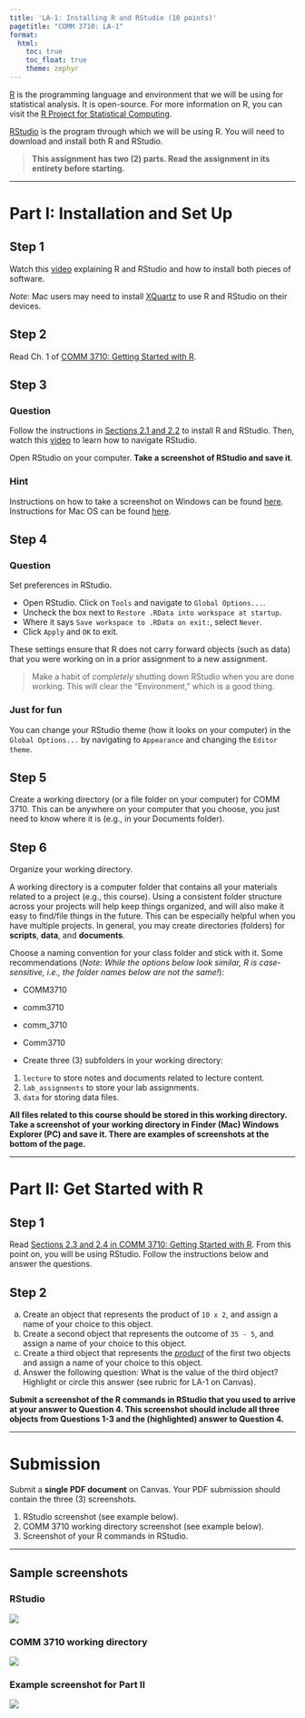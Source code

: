 ```yaml
---
title: 'LA-1: Installing R and RStudio (10 points)'
pagetitle: "COMM 3710: LA-1"
format:
  html:
    toc: true
    toc_float: true
    theme: zephyr
---
```


[R](https://cran.r-project.org/) is the programming language and environment that we will be using for statistical analysis. It is open-source. For more information on R, you can visit the [R Project for Statistical Computing](https://www.r-project.org/).

[RStudio](https://rstudio.com/) is the program through which we will be using R. You will need to download and install both R and RStudio.

> **This assignment has two (2) parts. Read the assignment in its entirety before starting.**

------------------------------------------------------------------------

# Part I: Installation and Set Up

## Step 1

Watch this [video](https://youtu.be/ZvPFKfNHBNQ) explaining R and RStudio and how to install both pieces of software.

*Note*: Mac users may need to install [XQuartz](https://www.xquartz.org/) to use R and RStudio on their devices.

## Step 2

Read Ch. 1 of [COMM 3710: Getting Started with R](https://sarakyeo.github.io/COMM-3710-bookdown/docs/index.html).

## Step 3
:::{.panel-tabset}

### Question

Follow the instructions in [Sections 2.1 and 2.2](https://sarakyeo.github.io/COMM-3710-bookdown/docs/start.html#install) to install R and RStudio. Then, watch this [video](https://rstudio.com/products/rstudio/?wvideo=520zbd3tij) to learn how to navigate RStudio.

Open RStudio on your computer. **Take a screenshot of RStudio and save it**.

### Hint

Instructions on how to take a screenshot on Windows can be found [here](https://support.microsoft.com/en-us/windows/use-snipping-tool-to-capture-screenshots-00246869-1843-655f-f220-97299b865f6b). Instructions for Mac OS can be found [here](https://support.apple.com/en-us/HT201361).

:::

## Step 4

:::{.panel-tabset}

### Question

Set preferences in RStudio.

-   Open RStudio. Click on `Tools` and navigate to `Global Options...`.
-   Uncheck the box next to `Restore .RData into workspace at startup`.
-   Where it says `Save workspace to .RData on exit:`, select `Never`.
-   Click `Apply` and `OK` to exit.

These settings ensure that R does not carry forward objects (such as data) that you were working on in a prior assignment to a new assignment.

> Make a habit of *completely* shutting down RStudio when you are done working. This will clear the "Environment," which is a good thing.

### Just for fun

You can change your RStudio theme (how it looks on your computer) in the `Global Options...` by navigating to `Appearance` and changing the `Editor theme`.

:::

## Step 5

Create a working directory (or a file folder on your computer) for COMM 3710. This can be anywhere on your computer that you choose, you just need to know where it is (e.g., in your Documents folder).

## Step 6

Organize your working directory.

A working directory is a computer folder that contains all your materials related to a project (e.g., this course). Using a consistent folder structure across your projects will help keep things organized, and will also make it easy to find/file things in the future. This can be especially helpful when you have multiple projects. In general, you may create directories (folders) for **scripts**, **data**, and **documents**.

Choose a naming convention for your class folder and stick with it. Some recommendations (*Note: While the options below look similar, R is case-sensitive, i.e., the folder names below are not the same!*):

-   COMM3710

-   comm3710

-   comm_3710

-   Comm3710

-   Create three (3) subfolders in your working directory:

1.  `lecture` to store notes and documents related to lecture content.
2.  `lab_assignments` to store your lab assignments.
3.  `data` for storing data files.

**All files related to this course should be stored in this working directory. Take a screenshot of your working directory in Finder (Mac) Windows Explorer (PC) and save it. There are examples of screenshots at the bottom of the page.**

------------------------------------------------------------------------

# Part II: Get Started with R

## Step 1

Read [Sections 2.3 and 2.4 in COMM 3710: Getting Started with R](https://sarakyeo.github.io/COMM-3710-bookdown/docs/start.html#how-do-i-use-r). From this point on, you will be using RStudio. Follow the instructions below and answer the questions.

## Step 2

a)  Create an object that represents the product of `10 x 2`, and assign a name of your choice to this object.
b)  Create a second object that represents the outcome of `35 - 5`, and assign a name of your choice to this object.
c)  Create a third object that represents the [*product*](https://en.wikipedia.org/wiki/Product_(mathematics)) of the first two objects and assign a name of your choice to this object.
d)  Answer the following question: What is the value of the third object? Highlight or circle this answer (see rubric for LA-1 on Canvas).

**Submit a screenshot of the R commands in RStudio that you used to arrive at your answer to Question 4. This screenshot should include all three objects from Questions 1-3 and the (highlighted) answer to Question 4.**

------------------------------------------------------------------------

# Submission

Submit a **single PDF document** on Canvas. Your PDF submission should contain the three (3) screenshots.

1.  RStudio screenshot (see example below).
2.  COMM 3710 working directory screenshot (see example below).
3.  Screenshot of your R commands in RStudio.

------------------------------------------------------------------------

## Sample screenshots

:::{.panel-tabset}

### RStudio

![](LA-1_RStudio.png)

### COMM 3710 working directory

![](LA-1_wd.png)

### Example screenshot for Part II

![](LA-1_ex-obj.png)

:::
